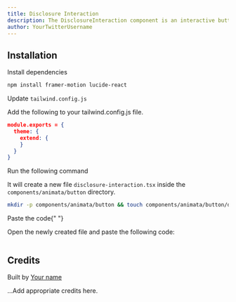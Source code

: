 ```yaml
---
title: Disclosure Interaction
description: The DisclosureInteraction component is an interactive button that expands into a small sheet when clicked. This sheet provides six options (e.g., Project, Task, Note, etc.) and includes a close button to collapse the sheet back to its original state. The component features smooth animations for expanding and collapsing, and is styled using a clean and modern UI design.
author: YourTwitterUsername
---
```


<ComponentPreview name="button-disclosure-interaction--docs" />

## Installation

<Steps>
<Step>Install dependencies</Step>

```bash
npm install framer-motion lucide-react
```

<Step>Update `tailwind.config.js`</Step>

Add the following to your tailwind.config.js file.

```json
module.exports = {
  theme: {
    extend: {
    }
  }
}
```

<Step>Run the following command</Step>

It will create a new file `disclosure-interaction.tsx` inside the `components/animata/button` directory.

```bash
mkdir -p components/animata/button && touch components/animata/button/disclosure-interaction.tsx
```

<Step>Paste the code</Step>{" "}

Open the newly created file and paste the following code:

```jsx file=<rootDir>/animata/button/disclosure-interaction.tsx

```

</Steps>

## Credits

Built by [Your name](https://github.com/YourGithubUsername)

...Add appropriate credits here.
